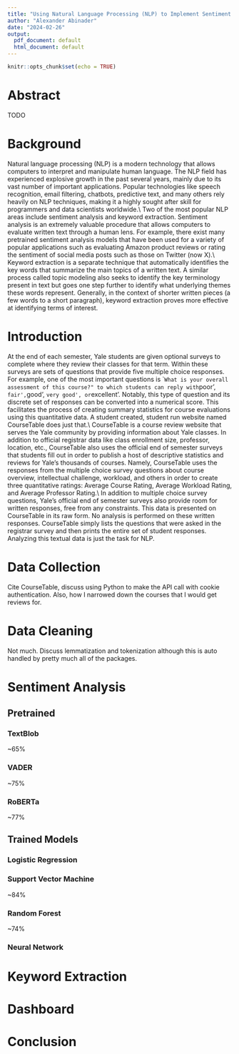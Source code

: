```yaml
---
title: "Using Natural Language Processing (NLP) to Implement Sentiment Analysis and Keyword Extraction on Yale Course Evaluations"
author: "Alexander Abinader"
date: "2024-02-26"
output:
  pdf_document: default
  html_document: default
---
```


```r
knitr::opts_chunk$set(echo = TRUE)
```

# Abstract

TODO

# Background

Natural language processing (NLP) is a modern technology that allows computers to interpret and manipulate human language. The NLP field has experienced explosive growth in the past several years, mainly due to its vast number of important applications. Popular technologies like speech recognition, email filtering, chatbots, predictive text, and many others rely heavily on NLP techniques, making it a highly sought after skill for programmers and data scientists worldwide.\\
\indent Two of the most popular NLP areas include sentiment analysis and keyword extraction. Sentiment analysis is an extremely valuable procedure that allows computers to evaluate written text through a human lens. For example, there exist many pretrained sentiment analysis models that have been used for a variety of popular applications such as evaluating Amazon product reviews or rating the sentiment of social media posts such as those on Twitter (now X).\\
\indent Keyword extraction is a separate technique that automatically identifies the key words that summarize the main topics of a written text. A similar process called topic modeling also seeks to identify the key terminology present in text but goes one step further to identify what underlying themes these words represent. Generally, in the context of shorter written pieces (a few words to a short paragraph), keyword extraction proves more effective at identifying terms of interest.

# Introduction

At the end of each semester, Yale students are given optional surveys to complete where they review their classes for that term. Within these surveys are sets of questions that provide five multiple choice responses. For example, one of the most important questions is ``What is your overall assessment of this course?" to which students can reply with `poor', `fair', `good', `very good', or `excellent'. Notably, this type of question and its discrete set of responses can be converted into a numerical score. This facilitates the process of creating summary statistics for course evaluations using this quantitative data. A student created, student run website named CourseTable does just that.\\
\indent CourseTable is a course review website that serves the Yale community by providing information about Yale classes. In addition to official registrar data like class enrollment size, professor, location, etc., CourseTable also uses the official end of semester surveys that students fill out in order to publish a host of descriptive statistics and reviews for Yale's thousands of courses. Namely, CourseTable uses the responses from the multiple choice survey questions about course overview, intellectual challenge, workload, and others in order to create three quantitative ratings: Average Course Rating, Average Workload Rating, and Average Professor Rating.\\
\indent In addition to multiple choice survey questions, Yale's official end of semester surveys also provide room for written responses, free from any constraints. This data is presented on CourseTable in its raw form. No analysis is performed on these written responses. CourseTable simply lists the questions that were asked in the registrar survey and then prints the entire set of student responses. Analyzing this textual data is just the task for NLP.

# Data Collection

Cite CourseTable, discuss using Python to make the API call with cookie authentication. Also, how I narrowed down the courses
that I would get reviews for.

# Data Cleaning

Not much. Discuss lemmatization and tokenization although this is auto handled by pretty much all of the packages.

# Sentiment Analysis

## Pretrained

### TextBlob

~65%

### VADER

~75%

### RoBERTa

~77%

## Trained Models

### Logistic Regression

### Support Vector Machine

~84%

### Random Forest

~74%

### Neural Network

# Keyword Extraction

# Dashboard

# Conclusion






